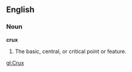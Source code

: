 ==English==

===Noun===

'''crux'''

#The basic, central, or critical point or feature.

[[gl:Crux]]